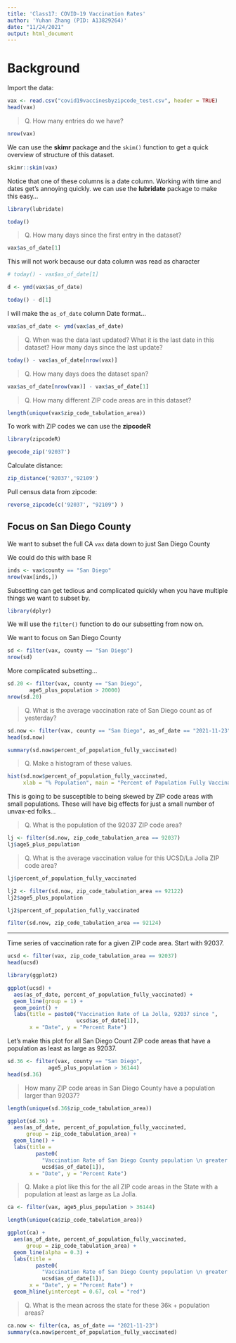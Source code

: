 ```yaml
---
title: 'Class17: COVID-19 Vaccination Rates'
author: 'Yuhan Zhang (PID: A13829264)'
date: "11/24/2021"
output: html_document
---
```


# Background



Import the data:

```r
vax <- read.csv("covid19vaccinesbyzipcode_test.csv", header = TRUE)
head(vax)
```

> Q. How many entries do we have?

```r
nrow(vax)
```

We can use the **skimr** package and the `skim()` function to get a quick overview of structure of this dataset.

```r
skimr::skim(vax)
```

Notice that one of these columns is a date column. Working with time and dates get's annoying quickly. we can use the **lubridate** package to make this easy...

```r
library(lubridate)

today()
```

> Q. How many days since the first entry in the dataset?

```r
vax$as_of_date[1]
```

This will not work because our data column was read as character
```r
# today() - vax$as_of_date[1]
```

```r
d <- ymd(vax$as_of_date)
```

```r
today() - d[1]
```

I will make the `as_of_date` column Date format...

```r
vax$as_of_date <- ymd(vax$as_of_date)
```

> Q. When was the data last updated? What it is the last date in this dataset? How many days since the last update?

```r
today() - vax$as_of_date[nrow(vax)]
```

> Q. How many days does the dataset span?

```r
vax$as_of_date[nrow(vax)] - vax$as_of_date[1]
```

> Q. How many different ZIP code areas are in this dataset?

```r
length(unique(vax$zip_code_tabulation_area))
```

To work with ZIP codes we can use the **zipcodeR**

```r
library(zipcodeR)
```

```r
geocode_zip('92037')
```

Calculate distance:
```r
zip_distance('92037','92109')
```

Pull census data from zipcode:
```r
reverse_zipcode(c('92037', "92109") )
```

## Focus on San Diego County

We want to subset the full CA `vax` data down to just San Diego County

We could do this with base R
```r
inds <- vax$county == "San Diego"
nrow(vax[inds,])
```

Subsetting can get tedious and complicated quickly when you have multiple things we want to subset by.

```r
library(dplyr)
```

We will use the `filter()` function to do our subsetting from now on.

We want to focus on San Diego County

```r
sd <- filter(vax, county == "San Diego")
nrow(sd)
```

More complicated subsetting...

```r
sd.20 <- filter(vax, county == "San Diego", 
       age5_plus_population > 20000)
nrow(sd.20)
```

> Q. What is the average vaccination rate of San Diego count as of yesterday?

```r
sd.now <- filter(vax, county == "San Diego", as_of_date == "2021-11-23")
head(sd.now)
```

```r
summary(sd.now$percent_of_population_fully_vaccinated)
```

> Q. Make a histogram of these values.

```r
hist(sd.now$percent_of_population_fully_vaccinated, 
     xlab = "% Population", main = "Percent of Population Fully Vaccinated")
```

This is going to be susceptible to being skewed by ZIP code areas with small populations. These will have big effects for just a small number of unvax-ed folks...

> Q. What is the population of the 92037 ZIP code area?

```r
lj <- filter(sd.now, zip_code_tabulation_area == 92037)
lj$age5_plus_population
```

> Q. What is the average vaccination value for this UCSD/La Jolla ZIP code area?

```r
lj$percent_of_population_fully_vaccinated
```

```r
lj2 <- filter(sd.now, zip_code_tabulation_area == 92122)
lj2$age5_plus_population
```

```r
lj2$percent_of_population_fully_vaccinated
```

```r
filter(sd.now, zip_code_tabulation_area == 92124)
```

--- 

Time series of vaccination rate for a given ZIP code area.
Start with 92037.

```r
ucsd <- filter(vax, zip_code_tabulation_area == 92037)
head(ucsd)
```

```r
library(ggplot2)

ggplot(ucsd) + 
  aes(as_of_date, percent_of_population_fully_vaccinated) + 
  geom_line(group = 1) + 
  geom_point() + 
  labs(title = paste0("Vaccination Rate of La Jolla, 92037 since ", 
                      ucsd$as_of_date[1]),
       x = "Date", y = "Percent Rate")
```

Let's make this plot for all San Diego Count ZIP code areas that have a population as least as large as 92037.

```r
sd.36 <- filter(vax, county == "San Diego", 
             age5_plus_population > 36144)
head(sd.36)
```

> How many ZIP code areas in San Diego County have a population larger than 92037?

```r
length(unique(sd.36$zip_code_tabulation_area))
```

```r
ggplot(sd.36) + 
  aes(as_of_date, percent_of_population_fully_vaccinated, 
      group = zip_code_tabulation_area) + 
  geom_line() + 
  labs(title = 
         paste0(
           "Vaccination Rate of San Diego County population \n greater than zipcode 92037 since ", 
           ucsd$as_of_date[1]),
       x = "Date", y = "Percent Rate")
```

> Q. Make a plot like this for the all ZIP code areas in the State with a population at least as large as La Jolla.

```r
ca <- filter(vax, age5_plus_population > 36144)
```

```r
length(unique(ca$zip_code_tabulation_area))
```

```r
ggplot(ca) + 
  aes(as_of_date, percent_of_population_fully_vaccinated, 
      group = zip_code_tabulation_area) + 
  geom_line(alpha = 0.3) + 
  labs(title = 
         paste0(
           "Vaccination Rate of San Diego County population \n greater than zipcode 92037 since ", 
           ucsd$as_of_date[1]),
       x = "Date", y = "Percent Rate") + 
  geom_hline(yintercept = 0.67, col = "red")
```

> Q. What is the mean across the state for these 36k + population areas?

```r
ca.now <- filter(ca, as_of_date == "2021-11-23")
summary(ca.now$percent_of_population_fully_vaccinated)
```